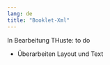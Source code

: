 ```yaml
---
lang: de
title: "Booklet-Xml"
---
```


::: {.callout-note}
In Bearbeitung THuste: to do

* Überarbeiten Layout und Text

:::